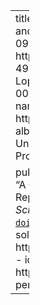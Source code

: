 ---
title: "A Constitution I Am Used To? Constitutional Endurance and Replacement in Democratic Latin America"
date: 2024-09-29
author:
  - name: Lucas Couto
    url: https://lucascoutoz.netlify.app/
    orcid: 0000-0003-3278-499X
    affiliation: University of Brasília
  - name: Amanda Vitória Lopes
    url: http://lattes.cnpq.br/5139407303038024
    orcid: 0000-0002-9906-0622
    affiliation: University of Brasília
  - name: Adrián Albala
    url: http://www.pesquisar.unb.br/professor/adrian-nicolas-albala-young
    orcid: 0000-0002-0444-2952
    affiliation: University of Brasília
categories:
  - Constitution-Making Process
  - Latin America
  - QCA
  - Written Constitutions
  
pub-info:
  reference: >-
   <strong>L. Couto</strong>, <a href="http://lattes.cnpq.br/5139407303038024"> A. V. Lopes</a>, and <a href="http://www.pesquisar.unb.br/professor/adrian-nicolas-albala-young/"> A. Albala</a>. "A Constitution I Am Used To? Constitutional Endurance and Replacement in Democratic Latin America." <em>Brazilian Political Science Review</em> 19.1, 2025, pp. 1-29. DOI: <a href="https://doi.org/10.1590/1981-3821202500010001"><code>doi.org/10.1590/1981-3821202500010001</code></a>.
  links:
    - icon: fa-solid fa-file-pdf
      name: Published Version
      url: https://www.scielo.br/j/bpsr/a/hcPbyGFy5sPCHxRqcKbRp4c/
    - icon: fa-solid fa-file-pdf
      name: Replication Materials
      url: https://dataverse.harvard.edu/dataset.xhtml?persistentId=doi:10.7910/DVN/DOR817
  
---